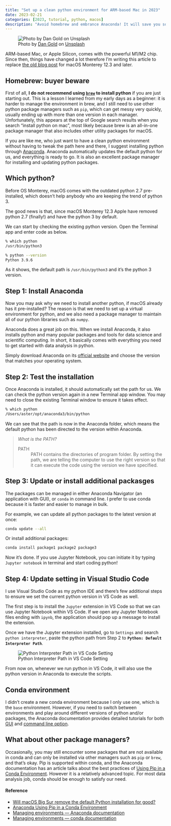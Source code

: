 ```yaml
---
title: "Set up a clean python environment for ARM-based Mac in 2023"
date: 2023-02-21
categories: [2023, tutorial, python, macos]
description: "Avoid homebrew and embrance Anaconda! It will save you so much time trying to figure out which version has been used."
---
```


![Photo by <a href="https://unsplash.com/@danielcgold?utm_source=unsplash&utm_medium=referral&utm_content=creditCopyText">Dan Gold</a> on <a href="https://unsplash.com/photos/NneNzn0vs44?utm_source=unsplash&utm_medium=referral&utm_content=creditCopyText">Unsplash</a>](dan-gold-NneNzn0vs44-unsplash.jpg)
  
ARM-based Mac, or Apple Silicon, comes with the powerful M1/M2 chip. Since then, things have changed a lot therefore I'm writing this article to replace [the old blog post](../2020-06-13-setup-python-in-MacOS/index.qmd) for macOS Monterey 12.3 and later.

## Homebrew: buyer beware

First of all, **I do not recommend using [`brew`](https://brew.sh/) to install python** if you are just starting out. This is a lesson I learned from my early days as a beginner: it is harder to manage the environment in brew, and I still need to use other python package managers such as `pip`, which can get messy very quickly, usually ending up with more than one version in each manager. Unfortunately, this appears at the top of Google search results when  you search "install python on mac", most likely because brew is an all-in-one package manager that also includes other utility packages for macOS.

If you are like me, who just want to have a clean python environment without having to tweak the path here and there, I suggest installing python through [Anaconda](https://www.anaconda.com/products/distribution). Anaconda automatically updates the default python for us, and everything is ready to go. It is also an excellent package manager for installing and updating python packages.

## Which python?

Before OS Monterey, macOS comes with the outdated python 2.7 pre-installed, which doesn't help anybody who are keeping the trend of python 3.

The good news is that, since macOS Monterey 12.3 Apple have removed python 2.7 (finally!) and have the python 3 by default.

We can start by checking the existing python version. Open the Terminal app and enter code as below.

```zsh
% which python
/usr/bin/python3

% python --version
Python 3.9.6
```

As it shows, the default path is `/usr/bin/python3` and it's the python 3 version.

## Step 1: Install Anaconda

Now you may ask why we need to install another python, if macOS already has it pre-installed? The reason is that we need to set up a virtual environment for python, and we also need a package manager to maintain all of our python libraries such as `numpy`.

Anaconda does a great job on this. When we install Anaconda, it also installs python and many popular packages and tools for data science and scientific computing. In short, it basically comes with everything you need to get started with data analysis in python.

Simply download Anaconda on its [official website](https://www.anaconda.com/products/distribution) and choose the version that matches your operating system.

## Step 2: Test the installation

Once Anaconda is installed, it should automatically set the path for us. We can check the python version again in a new Terminal app window. You may need to close the existing Terminal window to ensure it takes effect.

```zsh
% which python
/Users/aster/opt/anaconda3/bin/python
```

We can see that the path is now in the Anaconda folder, which means the default python has been directed to the version within Anaconda.

> *What is the PATH?*
>
> PATH
> : PATH contains the directories of program folder. By setting the path, we are telling the computer to use the right version so that it can execute the code using the version we have specified.


## Step 3: Update or install additional packasges

The packages can be managed in either Anaconda Navigator (an application with GUI), or `conda` in command line. I prefer to use conda because it is faster and easier to manage in bulk.

For example, we can update all python packages to the latest version at once:

```zsh
conda update --all
```

Or install additional packages:

```zsh
conda install package1 package2 package3
```

Now it's done. If you use Jupyter Notebook, you can initiate it by typing `Jupyter notebook` in terminal and start coding python!

## Step 4: Update setting in Visual Studio Code

I use Visual Studio Code as my python IDE and there's few additional steps to ensure we set the current python version in VS Code as well.

The first step is to install the `Jupyter` extension in VS Code so that we can use Jupyter Notebook within VS Code. If we open any Jupyter Notebook files ending with `ipynb`, the application should pop up a message to install the extension.

Once we have the Jupyter extension installed, go to `Settings` and search `python interpreter`, paste the python path from Step 2 to **`Python: Default Interpreter Path`**.

![Python Interpreter Path in VS Code Setting](vsc_setting.png)

From now on, whenever we run python in VS Code, it will also use the python version in Anaconda to execute the scripts.

## Conda environment

I didn't create a new conda environment because I only use one, which is the `base` environment. However, if you need to switch between environments and play around different versions of python and/or packages, the Anaconda documentation provides detailed tutorials for both [GUI](https://docs.anaconda.com/navigator/tutorials/manage-environments/) and [command line option](https://conda.io/projects/conda/en/latest/user-guide/tasks/manage-environments.html).

## What about other package managers?

Occasionally, you may still encounter some packages that are not available in conda and can only be installed via other managers such as `pip` or `brew`, and that's okay. Pip is supported within conda, and the Anaconda documentation has an article talks about the best practices of [Using Pip in a Conda Environment](https://www.anaconda.com/blog/using-pip-in-a-conda-environment). However it is a relatively advanced topic. For most data analysis job, conda should be enough to satisfy our need.

#### Reference

- [Will macOS Big Sur remove the default Python installation for good?](https://apple.stackexchange.com/questions/406244/will-macos-big-sur-remove-the-default-python-installation-for-good)
- [Anaconda Using Pip in a Conda Environment](https://www.anaconda.com/blog/using-pip-in-a-conda-environment)
- [Managing environments — Anaconda documentation](https://docs.anaconda.com/navigator/tutorials/manage-environments/)
- [Managing environments — conda documentation](https://conda.io/projects/conda/en/latest/user-guide/tasks/manage-environments.html)